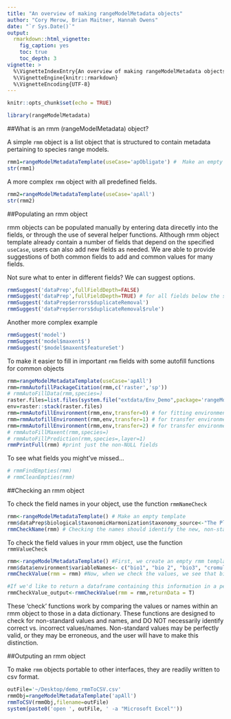 ```yaml
---
title: "An overview of making rangeModelMetadata objects"
author: "Cory Merow, Brian Maitner, Hannah Owens"
date: "`r Sys.Date()`"
output: 
  rmarkdown::html_vignette:
    fig_caption: yes
    toc: true
    toc_depth: 3
vignette: >
  %\VignetteIndexEntry{An overview of making rangeModelMetadata objects}
  %\VignetteEngine{knitr::rmarkdown}
  %\VignetteEncoding{UTF-8}
---
```


```r
knitr::opts_chunk$set(echo = TRUE)
```

```r
library(rangeModelMetadata)
```

##What is an rmm (rangeModelMetadata) object?

A simple `rmm` object is a list object that is structured to contain metadata pertaining to species range models.
```r
rmm1=rangeModelMetadataTemplate(useCase='apObligate') #  Make an empty rmm object containing only the obligate set of fields.
str(rmm1)
```

A more complex `rmm` object with all predefined fields.
```r
rmm2=rangeModelMetadataTemplate(useCase='apAll')
str(rmm2)
```

##Populating an rmm object

rmm objects can be populated manually by entering data direcetly into the fields, or through the use of several helper functions.  Although rmm object template already contain a number of fields that depend on the specified `useCase`, users can also add new fields as needed.  We are able to provide suggestions of both common fields to add and common values for many fields.

Not sure what to enter in different fields? We can suggest options.

```r
rmmSuggest('dataPrep',fullFieldDepth=FALSE)
rmmSuggest('dataPrep',fullFieldDepth=TRUE) # for all fields below the specified one
rmmSuggest('dataPrep$errors$duplicateRemoval')
rmmSuggest('dataPrep$errors$duplicateRemoval$rule')
```

Another more complex example

```r
rmmSuggest('model')
rmmSuggest('model$maxent$')
rmmSuggest('$model$maxent$featureSet')
```


To make it easier to fill in important `rmm` fields with some autofill functions for common objects
```r
rmm=rangeModelMetadataTemplate(useCase='apAll')
rmm=rmmAutofillPackageCitation(rmm,c('raster','sp'))
# rmmAutoFillData(rmm,species=)
raster.files=list.files(system.file("extdata/Env_Demo",package='rangeModelMetadata'),full.names = T)
env=raster::stack(raster.files)
rmm=rmmAutofillEnvironment(rmm,env,transfer=0) # for fitting environment
rmm=rmmAutofillEnvironment(rmm,env,transfer=1) # for transfer environment 1 (assuming different than for fitting)
rmm=rmmAutofillEnvironment(rmm,env,transfer=2) # for transfer environment 2 (assuming different than for fitting)
# rmmAutoFillMaxent(rmm,species=)
# rmmAutoFillPrediction(rmm,species=,layer=1)
rmmPrintFull(rmm) #print just the non-NULL fields
```

To see what fields you might've missed...
```r
# rmmFindEmpties(rmm)
# rmmCleanEmpties(rmm)
```

##Checking an rmm object

To check the field names in your object, use the function `rmmNameCheck`

```r

rmm<-rangeModelMetadataTemplate() # Make an empty template
rmm$dataPrep$biological$taxonomicHarmonization$taxonomy_source<-"The Plant List" # Add a new, non-standard field
rmmCheckName(rmm) # Checking the names should identify the new, non-standard field we've added ("taxonomy_source")

```

To check the field values in your rmm object, use the function `rmmValueCheck`
```r
rmm<-rangeModelMetadataTemplate() #First, we create an empty rmm template
rmm$data$environment$variableNames<- c("bio1", "bio 2", "bio3", "cromulent") #We add 3 of the bioclim layers, including a spelling error (an extra space) in bio2, and a word that is clearly not a climate layer, 'cromulent'.
rmmCheckValue(rmm = rmm) #Now, when we check the values, we see that bio1 and bio2 are reported as exact matches, while 'bio 2' is flagged as a partial match with a suggested value of 'bio2', and 'cromulent' is flagged as not matched at all.

#If we'd like to return a dataframe containing this information in a perhaps more useful format:
rmmCheckValue_output<-rmmCheckValue(rmm = rmm,returnData = T)
```

These 'check' functions work by comparing the values or names within an rmm object to those in a data dictionary.  These functions are designed to check for non-standard values and names, and DO NOT necessarily identify correct vs. incorrect values/names.  Non-standard values may be perfectly valid, or they may be erroneous, and the user will have to make this distinction.


##Outputing an rmm object

To make `rmm` objects portable to other interfaces, they are readily written to csv format.
```r
outFile='~/Desktop/demo_rmmToCSV.csv'
rmmObj=rangeModelMetadataTemplate('apAll')
rmmToCSV(rmmObj,filename=outFile)
system(paste0('open ', outFile, ' -a "Microsoft Excel"'))
```
